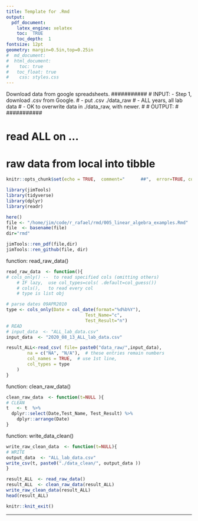 ```yaml
---
title: Template for .Rmd
output: 
  pdf_document:
    latex_engine: xelatex
    toc:  TRUE
    toc_depth:  1
fontsize: 12pt
geometry: margin=0.5in,top=0.25in
#  md_document:
#  html_document:
#    toc: true
#  	toc_float: true
#    css: styles.css
---
```


Download data from google spreadsheets.
###########
#	INPUT:	- Step 1, download .csv from Google.
#         - put .csv  ./data_raw
#         - ALL years, all lab data 
#					- OK to overwrite data in ./data_raw, with newer.
#
#	OUTPUT:	
#
###########

###########
#	read ALL on ...		
# 	raw data from local into tibble
###########

```r
knitr::opts_chunk$set(echo = TRUE,  comment="      ##",  error=TRUE, collapse=TRUE)
```

```r
library(jimTools)
library(tidyverse)
library(dplyr)
library(readr)
```


```r
here()
file <- "/home/jim/code/r_rafael/rmd/005_linear_algebra_examples.Rmd"
file  <- basename(file)
dir="rmd"

jimTools::ren_pdf(file,dir)
jimTools::ren_github(file, dir)
```
function:  read_raw_data()
```r
read_raw_data  <- function(){
# cols_only() --  to read specified cols (omitting others)
    # IF lazy,  use col_types=cols( .default=col_guess())
    # cols(),   to read every col
    # type is list obj

# parse dates 09APR2010
type <- cols_only(Date = col_date(format="%d%b%Y"),   
						      Test_Name="c",
						      Test_Result="n")  
# READ
# input_data  <- "ALL_lab_data.csv"
input_data  <- "2020_08_13_ALL_lab_data.csv"

result_ALL<-read_csv( file= paste0("data_raw/",input_data),
        na = c("NA", "N/A"),  # these entries remain numbers
        col_names = TRUE,  # use 1st line,
        col_types = type
    )   
}
```
function:  clean_raw_data()
```r

clean_raw_data  <- function(t=NULL ){
# CLEAN
t   <- t  %>% 
  dplyr::select(Date,Test_Name, Test_Result) %>% 
    dplyr::arrange(Date)
}

```
function: write_data_clean()
```r

write_raw_clean_data  <- function(t=NULL){
# WRITE
output_data  <- "ALL_lab_data.csv"
write_csv(t, paste0("./data_clean/", output_data ))
}

```
```r
result_ALL  <- read_raw_data()
result_ALL  <- clean_raw_data(result_ALL)
write_raw_clean_data(result_ALL)
head(result_ALL)
```



```r
knitr::knit_exit()
```

***
